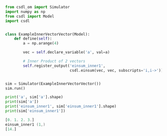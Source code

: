 ```py
from csdl_om import Simulator
import numpy as np
from csdl import Model
import csdl


class ExampleInnerVectorVector(Model):
    def define(self):
        a = np.arange(4)

        vec = self.declare_variable('a', val=a)

        # Inner Product of 2 vectors
        self.register_output('einsum_inner1',
                             csdl.einsum(vec, vec, subscripts='i,i->'))


sim = Simulator(ExampleInnerVectorVector())
sim.run()

print('a', sim['a'].shape)
print(sim['a'])
print('einsum_inner1', sim['einsum_inner1'].shape)
print(sim['einsum_inner1'])
```


```a (4,)
[0. 1. 2. 3.]
einsum_inner1 (1,)
[14.]
```

